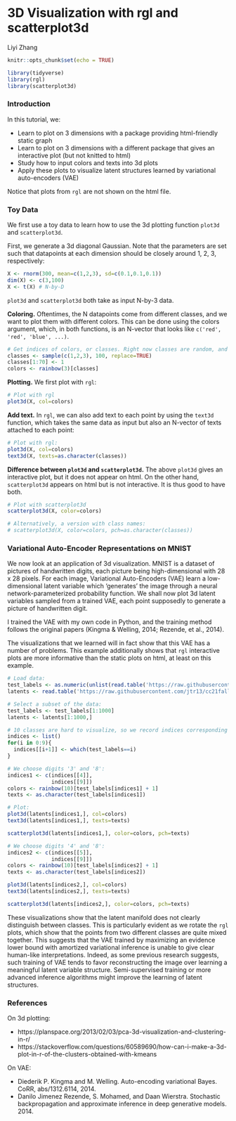 # 3D Visualization with rgl and scatterplot3d

Liyi Zhang

```r
knitr::opts_chunk$set(echo = TRUE)
```

```r
library(tidyverse)
library(rgl)
library(scatterplot3d)
```

### Introduction

In this tutorial, we:

* Learn to plot on 3 dimensions with a package providing html-friendly static graph
* Learn to plot on 3 dimensions with a different package that gives an interactive plot (but not knitted to html)
* Study how to input colors and texts into 3d plots
* Apply these plots to visualize latent structures learned by variational auto-encoders (VAE)

Notice that plots from `rgl` are not shown on the html file.

### Toy Data

We first use a toy data to learn how to use the 3d plotting function `plot3d` and `scatterplot3d`.

First, we generate a 3d diagonal Gaussian. Note that the parameters are set such that datapoints at each dimension should be closely around 1, 2, 3, respectively:

```r
X <- rnorm(300, mean=c(1,2,3), sd=c(0.1,0.1,0.1))
dim(X) <- c(3,100)
X <- t(X) # N-by-D
```

`plot3d` and `scatterplot3d` both take as input N-by-3 data. 

**Coloring.** Oftentimes, the N datapoints come from different classes, and we want to plot them with different colors. This can be done using the colors argument, which, in both functions, is an N-vector that looks like `c('red', 'red', 'blue', ...)`.

```r
# Get indices of colors, or classes. Right now classes are random, and the first 70 data points all come from class 1 (red)
classes <- sample(c(1,2,3), 100, replace=TRUE)
classes[1:70] <- 1
colors <- rainbow(3)[classes]
```

**Plotting.** We first plot with `rgl`:

```r
# Plot with rgl
plot3d(X, col=colors)
```

**Add text.** In `rgl`, we can also add text to each point by using the `text3d` function, which takes the same data as input but also an N-vector of texts attached to each point:

```r
# Plot with rgl:
plot3d(X, col=colors)
text3d(X, texts=as.character(classes))
```

**Difference between `plot3d` and `scatterplot3d`.** The above `plot3d` gives an interactive plot, but it does not appear on html. On the other hand, `scatterplot3d` appears on html but is not interactive. It is thus good to have both.

```r
# Plot with scatterplot3d
scatterplot3d(X, color=colors)

# Alternatively, a version with class names:
# scatterplot3d(X, color=colors, pch=as.character(classes))
```

### Variational Auto-Encoder Representations on MNIST

We now look at an application of 3d visualization. MNIST is a dataset of pictures of handwritten digits, each picture being high-dimensional with 28 x 28 pixels. For each image, Variational Auto-Encoders (VAE) learn a low-dimensional latent variable which 'generates' the image through a neural network-parameterized probability function. We shall now plot 3d latent variables sampled from a trained VAE, each point supposedly to generate a picture of handwritten digit.

I trained the VAE with my own code in Python, and the training method follows the original papers (Kingma & Welling, 2014; Rezende, et al., 2014).

The visualizations that we learned will in fact show that this VAE has a number of problems. This example additionally shows that `rgl` interactive plots are more informative than the static plots on html, at least on this example.

```r
# Load data:
test_labels <- as.numeric(unlist(read.table('https://raw.githubusercontent.com/jtr13/cc21fall2/main/resources/r_3d_visualization/test_labels.csv.csv', header=FALSE)))
latents <- read.table('https://raw.githubusercontent.com/jtr13/cc21fall2/main/resources/r_3d_visualization/test_3d_latents.csv.csv', header=FALSE)

# Select a subset of the data:
test_labels <- test_labels[1:1000]
latents <- latents[1:1000,]

# 10 classes are hard to visualize, so we record indices corresponding to classes and look at 2 classes at a time:
indices <- list()
for(i in 0:9){
  indices[[i+1]] <- which(test_labels==i)
}

# We choose digits '3' and '8':
indices1 <- c(indices[[4]],
              indices[[9]])
colors <- rainbow(10)[test_labels[indices1] + 1]
texts <- as.character(test_labels[indices1])

# Plot:
plot3d(latents[indices1,], col=colors)
text3d(latents[indices1,], texts=texts)

scatterplot3d(latents[indices1,], color=colors, pch=texts)
```

```r
# We choose digits '4' and '8':
indices2 <- c(indices[[5]],
              indices[[9]])
colors <- rainbow(10)[test_labels[indices2] + 1]
texts <- as.character(test_labels[indices2])

plot3d(latents[indices2,], col=colors)
text3d(latents[indices2,], texts=texts)

scatterplot3d(latents[indices2,], color=colors, pch=texts)
```

These visualizations show that the latent manifold does not clearly distinguish between classes. This is particularly evident as we rotate the `rgl` plots, which show that the points from two different classes are quite mixed together. This suggests that the VAE trained by maximizing an evidence lower bound with amortized variational inference is unable to give clear human-like interpretations. Indeed, as some previous research suggests, such training of VAE tends to favor reconstructing the image over learning a meaningful latent variable structure. Semi-supervised training or more advanced inference algorithms might improve the learning of latent structures.

### References
On 3d plotting:

* https://planspace.org/2013/02/03/pca-3d-visualization-and-clustering-in-r/
* https://stackoverflow.com/questions/60589690/how-can-i-make-a-3d-plot-in-r-of-the-clusters-obtained-with-kmeans

On VAE:

* Diederik P. Kingma and M. Welling. Auto-encoding variational Bayes. CoRR, abs/1312.6114, 2014.
* Danilo Jimenez Rezende, S. Mohamed, and Daan Wierstra. Stochastic backpropagation and approximate inference in deep generative models. 2014.










